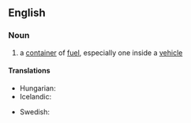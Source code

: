 ==English==

===Noun===
{{en-noun}}

#a [[container]] of [[fuel]], especially one inside a [[vehicle]]

====Translations====
{{trans-top|a container of fuel}}
* Hungarian: {{t|hu|üzemanyagtartály}}
* Icelandic: {{t|is|eldsneytistankur|m}}
{{trans-mid}}
* Swedish: {{t|sv|bränsletank|c}}
{{trans-bottom}}